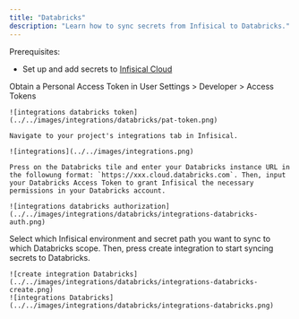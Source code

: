 ```yaml
---
title: "Databricks"
description: "Learn how to sync secrets from Infisical to Databricks."
---
```


Prerequisites:

- Set up and add secrets to [Infisical Cloud](https://app.infisical.com)

<Steps>
  <Step title="Authorize Infisical for Databricks">
    Obtain a Personal Access Token in User Settings > Developer > Access Tokens

    ![integrations databricks token](../../images/integrations/databricks/pat-token.png)

    Navigate to your project's integrations tab in Infisical.

    ![integrations](../../images/integrations.png)

    Press on the Databricks tile and enter your Databricks instance URL in the followung format: `https://xxx.cloud.databricks.com`. Then, input your Databricks Access Token to grant Infisical the necessary permissions in your Databricks account. 

    ![integrations databricks authorization](../../images/integrations/databricks/integrations-databricks-auth.png)

  </Step>
  <Step title="Start integration">
    Select which Infisical environment and secret path you want to sync to which Databricks scope. Then, press create integration to start syncing secrets to Databricks.

    ![create integration Databricks](../../images/integrations/databricks/integrations-databricks-create.png)
    ![integrations Databricks](../../images/integrations/databricks/integrations-databricks.png)
  </Step>
</Steps>